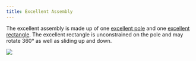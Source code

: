 ```yaml
---
title: Excellent Assembly
---
```


The excellent assembly is made up of one [excellent pole](Excellent_pole.qmd) and one [excellent rectangle](Excellent_rectangle.qmd). The excellent rectangle is unconstrained on the pole and may rotate 360° as well as sliding up and down.


![](Excellent_assembly.JPG)